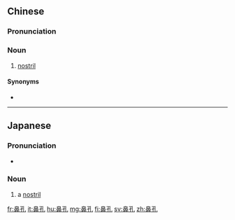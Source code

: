 ==Chinese==
{{zh-forms}}

===Pronunciation===
{{zh-pron
|m=bíkǒng,er=y
|c=bei6 hung2
|cat=n
}}

===Noun===
{{zh-noun}}

# [[nostril]]

====Synonyms====
* {{zh-l|鼻子眼}}

{{zh-cat|Face}}

----

==Japanese==
{{wikipedia|lang=ja}}
{{ja-kanjitab|び|こう|yomi=o}}

===Pronunciation===
{{ja-pron|びこう|y=o|acc=0}}
* {{hmp|lang=ja|尾行|尾鉱|美行|美肴|美校|美港|備考|備荒|微功|微光|微行|微香|鼻口|鼻高|鼻腔|獼猴|sort=ひこう'}}

===Noun===
{{ja-noun|びこう}}

# a [[nostril]]

{{C|ja|Face|sort=ひこう'}}

[[fr:鼻孔]]
[[it:鼻孔]]
[[hu:鼻孔]]
[[mg:鼻孔]]
[[fi:鼻孔]]
[[sv:鼻孔]]
[[zh:鼻孔]]
